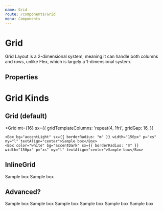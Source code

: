 ```yaml
---
name: Grid
route: /components/Grid
menu: Components
---
```




# Grid

Grid Layout is a 2-dimensional system, meaning it can handle both columns and rows, unlike Flex, which is largely a 1-dimensional system. 

## Properties

<Props of={Grid} />

# Grid Kinds

## Grid (default)

<Grid
    mt={16}
    sx={{
      gridTemplateColumns: 'repeat(4, 1fr)',
      gridGap: 16,
    }}
  >
    <Box bg="accentLight" sx={{ borderRadius: "m" }} width="150px" p="xs" my="l" textAlign="center">Sample box</Box>
    <Box color="white" bg="accentDark" sx={{ borderRadius: "m" }} width="150px" p="xs" my="l" textAlign="center">Sample box</Box>
</Grid>

## InlineGrid

<InlineGrid>
  <Box bg="accentLight" sx={{ borderRadius: "m" }} width="150px" p="xs" my="l" textAlign="center">Sample box</Box>
  <Box color="white" bg="accentDark" sx={{ borderRadius: "m" }} width="150px" p="xs" my="l" textAlign="center">Sample box</Box>
</InlineGrid>


## Advanced?

<Playground>
  <Grid
    mt={16}
    sx={{
      gridTemplateColumns: 'repeat(4, 1fr)',
      gridGap: 16,
    }}
  >
    <Box bg="accentDark" color="white" sx={{ borderRadius: "m" }} width="150px" p="xs" my="l" textAlign="center">Sample box</Box>
    <Box color="white" bg="complimentaryDark" sx={{ borderRadius: "m" }} width="150px" p="xs" my="l" textAlign="center">Sample box</Box>
    <Box bg="accentDark" sx={{ borderRadius: "m" }} width="150px" p="xs" my="l" color="white" textAlign="center">Sample box</Box>
    <Box bg="complimentaryLight" sx={{ borderRadius: "m" }} width="150px" p="xs" my="l" textAlign="center">Sample box</Box>
    <Box color="accentDark" bg="accentLight" sx={{ borderRadius: "m" }} width="150px" p="xs" my="l" textAlign="center">Sample box</Box>
    <Box bg="accentDark" sx={{ borderRadius: "m" }} width="150px" p="xs" my="l" color="white" textAlign="center">Sample box</Box>
  </Grid>
</Playground>

